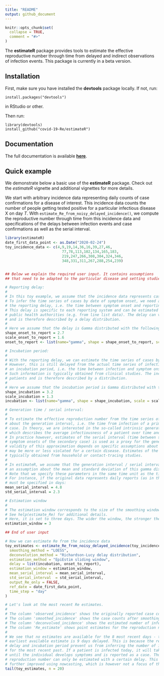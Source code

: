 ```yaml
---
title: "README"
output: github_document
---
```


```r
knitr::opts_chunk$set(
  collapse = TRUE,
  comment = "#>"
)
```


The **estimateR** package provides tools to estimate the effective reproductive number through time from delayed and indirect observations of infection events.
This package is currently in a beta version. 

## Installation

First, make sure you have installed the **devtools** package locally.
If not, run:
```
install.packages("devtools")
``` 
in RStudio or other.

Then run:
```
library(devtools)
install_github("covid-19-Re/estimateR")
```

## Documentation

The full documentation is available **[here](https://covid-19-re.github.io/estimateR/)**.

## Quick example

We demonstrate below a basic use of the **estimateR** package. Check out the *estimateR* vignette and additional vignettes for more details.

We start with arbitrary incidence data representing daily counts of case confirmations for a disease of interest.
This incidence data counts the number of people getting tested positive for a particular infectious disease X on day *T*.
With `estimate_Re_from_noisy_delayed_incidence()`, we compute the reproductive number through time from this incidence data
and specifications of the delays between infection events and case confirmations as well as the serial interval.

```r
library(estimateR)
date_first_data_point <- as.Date("2020-02-24")
toy_incidence_data <- c(4,9,19,14,36,16,39,27,46,
                          77,78,113,102,134,165,183,
                          219,247,266,308,304,324,346,
                          348,331,311,267,288,254,239)


## Below we explain the required user input. It contains assumptions
## that need to be adapted to the particular disease and setting studied.

# Reporting delay:
#
# In this toy example, we assume that the incidence data represents cases by date of report.
# To infer the time series of cases by date of symptom onset, we need an assumption about 
# the reporting delay, i.e. the time between symptom onset and reporting.
# This delay is specific to each reporting system and can be estimated from data by
# public health authorities (e.g. from line list data). The delay can vary for each case
# and is therefore described by a delay distribution.
#
# Here we assume that the delay is Gamma distributed with the following parameters:
shape_onset_to_report = 2.7
scale_onset_to_report = 1.6
onset_to_report <- list(name="gamma", shape = shape_onset_to_report, scale = scale_onset_to_report)

# Incubation period:
# 
# With the reporting delay, we can estimate the time series of cases by date of symptom onset.
# However, this is still delayed from the actual time series of infections. We also need to account for
# an incubation period, i.e. the time between infection and symptom onset in patients.
# Such information is typically obtained from clinical studies. The incubation period varies between
# patients and is therefore described by a distribution.
#
# Here we assume that the incubation period is Gamma distributed with the following parameters:
shape_incubation = 3.2 
scale_incubation = 1.3
incubation <- list(name="gamma", shape = shape_incubation, scale = scale_incubation)

# Generation time / serial interval:
#
# To estimate the effective reproduction number from the time series of infections, we need an assumption
# about the generation interval, i.e. the time from infection of a primary case to the infection of a secondary
# case. In theory, we are interested in the so-called intrinsic generation interval distribution,
# which describes the average infectiousness of a patient over time and does not depend on the epidemic phase.
# In practice however, estimates of the serial interval (time between symptom onset of the primary case and 
# symptom onsets of the secondary case) is used as a proxy for the generation interval. Please note that the
# validity of this approximation depends on specific assumptions about disease progression and infection, which
# may be more or less violated for a certain disease. Estimates of the serial interval distribution are
# typically obtained from household or contact-tracing studies.
#
# In estimateR, we assume that the generation interval / serial interval is gamma distributed and supply
# an assumption about the mean and standard deviation of this gamma distribution.
# Note that we specify these parameters in the same time unit as the time steps of the original observation data.
# For instance, if the original data represents daily reports (as in this toy example), then the parameters below 
# must be specified in days:
mean_serial_interval = 4.8
std_serial_interval = 2.3

# Estimation window
#
# The estimation window corresponds to the size of the smoothing window used in EpiEstim.
# See help(estimate_Re) for additional details.
# Here, it is set to three days. The wider the window, the stronger the smoothing.
estimation_window = 3 

## End of user input

# Now we can estimate Re from the incidence data
toy_estimates <- estimate_Re_from_noisy_delayed_incidence(toy_incidence_data,
  smoothing_method = "LOESS",
  deconvolution_method = "Richardson-Lucy delay distribution",
  estimation_method = "EpiEstim sliding window",
  delay = list(incubation, onset_to_report),
  estimation_window = estimation_window,
  mean_serial_interval = mean_serial_interval,
  std_serial_interval  = std_serial_interval,
  output_Re_only = FALSE,
  ref_date = date_first_data_point,
  time_step = "day"
)

# Let's look at the most recent Re estimates.
#
# The column 'observed_incidence' shows the originally reported case counts.
# The column 'smoothed_incidence' shows the case counts after smoothing.
# The column 'deconvolved_incidence' shows the estimated number of infections.
# The column 'Re_estimate' shows point estimates for the reproduction number.
#
# We see that no estimates are available for the 8 most recent days - the
# earliest available estimate is 9 days delayed. This is because the reporting
# delay and incubation period prevent us from inferring the number of infections
# for the most recent past. If a patient is infected today, it will take time
# until the individual develops symptoms and is reported as a case. Thus, the
# reproduction number can only be estimated with a certain delay. This can be
# further improved using nowcasting, which is however not a focus of this package.
tail(toy_estimates, n = 20)
```



